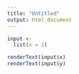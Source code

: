 ```yaml
---
title: "Untitled"
output: html_document
---
```


```r
input <-
  list(x = 1)
```

```r
renderText(input$x)
renderText(input$y)
```

